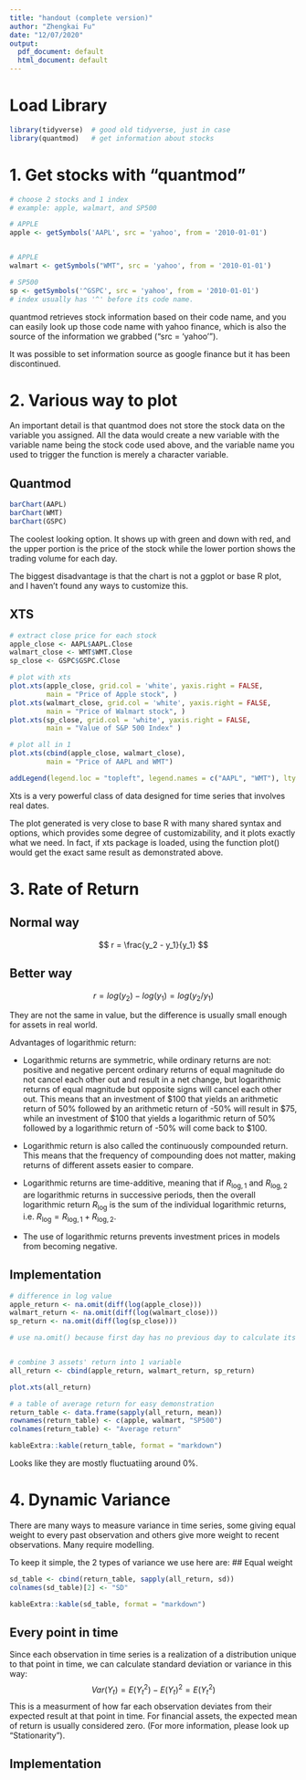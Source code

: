 ```yaml
---
title: "handout (complete version)"
author: "Zhengkai Fu"
date: "12/07/2020"
output:
  pdf_document: default
  html_document: default
---
```

# Load Library
```r
library(tidyverse)  # good old tidyverse, just in case
library(quantmod)   # get information about stocks
```

# 1. Get stocks with "quantmod"
```r
# choose 2 stocks and 1 index
# example: apple, walmart, and SP500

# APPLE
apple <- getSymbols('AAPL', src = 'yahoo', from = '2010-01-01')


# APPLE
walmart <- getSymbols("WMT", src = 'yahoo', from = '2010-01-01')

# SP500
sp <- getSymbols('^GSPC', src = 'yahoo', from = '2010-01-01')
# index usually has '^' before its code name.
```

quantmod retrieves stock information based on their code name, and you can easily look up those code name with yahoo finance, which is also the source of the information we grabbed ("src = 'yahoo' ").

It was possible to set information source as google finance but it has been discontinued.

# 2. Various way to plot

An important detail is that quantmod does not store the stock data on the variable you assigned. All the data would create a new variable with the variable name being the stock code used above, and the variable name you used to trigger the function is merely a character variable.

## Quantmod
```r
barChart(AAPL)
barChart(WMT)
barChart(GSPC)
```

The coolest looking option. It shows up with green and down with red, and the upper portion is the price of the stock while the lower portion shows the trading volume for each day.

The biggest disadvantage is that the chart is not a ggplot or base R plot, and I haven't found any ways to customize this.

## XTS
```r
# extract close price for each stock
apple_close <- AAPL$AAPL.Close
walmart_close <- WMT$WMT.Close
sp_close <- GSPC$GSPC.Close

# plot with xts
plot.xts(apple_close, grid.col = 'white', yaxis.right = FALSE,
         main = "Price of Apple stock", )
plot.xts(walmart_close, grid.col = 'white', yaxis.right = FALSE,
         main = "Price of Walmart stock", )
plot.xts(sp_close, grid.col = 'white', yaxis.right = FALSE,
         main = "Value of S&P 500 Index" )

# plot all in 1
plot.xts(cbind(apple_close, walmart_close),
         main = "Price of AAPL and WMT")

addLegend(legend.loc = "topleft", legend.names = c("AAPL", "WMT"), lty = 1)
```

Xts is a very powerful class of data designed for time series that involves real dates. 

The plot generated is very close to base R with many shared syntax and options, which provides some degree of customizability, and it plots exactly what we need. In fact, if xts package is loaded, using the function plot() would get the exact same result as demonstrated above.

# 3. Rate of Return
## Normal way
$$ r = \frac{y_2 - y_1}{y_1} $$

## Better way
$$ r = log(y_2) - log(y_1) = log(y_2/y_1)$$

They are not the same in value, but the difference is usually small enough for assets in real world.

Advantages of logarithmic return:

   - Logarithmic returns are symmetric, while ordinary returns are not: positive and negative percent ordinary returns of equal magnitude do not cancel each other out and result in a net change, but logarithmic returns of equal magnitude but opposite signs will cancel each other out. This means that an investment of \$100 that yields an arithmetic return of 50% followed by an arithmetic return of -50% will result in \$75, while an investment of \$100 that yields a logarithmic return of 50% followed by a logarithmic return of -50% will come back to \$100.
    
   - Logarithmic return is also called the continuously compounded return. This means that the frequency of compounding does not matter, making returns of different assets easier to compare.
   
   - Logarithmic returns are time-additive, meaning that if $R_{\mathrm {log} ,1}$ and ${\displaystyle R_{\mathrm {log} ,2}}$ are logarithmic returns in successive periods, then the overall logarithmic return ${\displaystyle R_{\mathrm {log} }}$ is the sum of the individual logarithmic returns, i.e. ${\displaystyle R_{\mathrm {log} }=R_{\mathrm {log} ,1}+R_{\mathrm {log} ,2}}$.
   - The use of logarithmic returns prevents investment prices in models from becoming negative.

## Implementation
```r
# difference in log value
apple_return <- na.omit(diff(log(apple_close)))
walmart_return <- na.omit(diff(log(walmart_close)))
sp_return <- na.omit(diff(log(sp_close)))

# use na.omit() because first day has no previous day to calculate its return, producing NA


# combine 3 assets' return into 1 variable
all_return <- cbind(apple_return, walmart_return, sp_return)

plot.xts(all_return)

# a table of average return for easy demonstration
return_table <- data.frame(sapply(all_return, mean))
rownames(return_table) <- c(apple, walmart, "SP500")
colnames(return_table) <- "Average return"

kableExtra::kable(return_table, format = "markdown")
```

Looks like they are mostly fluctuatiing around 0%.

# 4. Dynamic Variance

There are many ways to measure variance in time series, some giving equal weight to every past observation and others give more weight to recent observations. Many require modelling.

To keep it simple, the 2 types of variance we use here are:
## Equal weight 
```r
sd_table <- cbind(return_table, sapply(all_return, sd))
colnames(sd_table)[2] <- "SD"

kableExtra::kable(sd_table, format = "markdown")
```

## Every point in time

Since each observation in time series is a realization of a distribution unique to that point in time, we can calculate standard deviation or variance in this way:
$$Var(Y_t) = E(Y_t^2) - E(Y_t)^2 = E(Y_t^2)$$
This is a measurment of how far each observation deviates from their expected result at that point in time. For financial assets, the expected mean of return is usually considered zero. (For more information, please look up "Stationarity").

## Implementation

